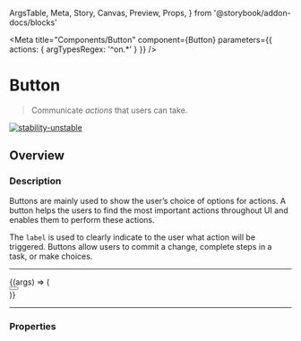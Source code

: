   ArgsTable,
  Meta,
  Story,
  Canvas,
  Preview,
  Props,
} from '@storybook/addon-docs/blocks'

<Meta
  title="Components/Button"
  component={Button}
  parameters={{ actions: { argTypesRegex: '^on.*' } }}
/>

# Button

> Communicate _actions_ that users can take.

[![stability-unstable](https://img.shields.io/badge/stability-unstable-yellow.svg)](https://github.com/emersion/stability-badges#unstable)

## Overview

### Description

Buttons are mainly used to show the user’s choice of options for actions. A button helps the users to find the most important actions throughout UI and enables them to
perform these actions.

The `label` is used to clearly indicate to the user what action will be triggered. Buttons allow users to commit a change, complete steps in a task, or make choices.

---

<Canvas>
  <Story
    name="sample"
    argTypes={{}}
    args={{
      label: 'Click-me !',
    }}
  >
    {(args) => (
      <div style={{ textAlign: 'center', padding: '10px 0 10px' }}>
        <Button {...args} />
      </div>
    )}
  </Story>
</Canvas>

---

### Properties

<ArgsTable story="sample" />

